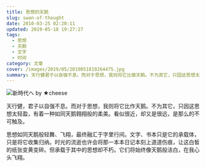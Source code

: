 ```yaml
---
title: 思想的天鹅
slug: swan-of-thought
date: 2010-03-25 02:20:11
updated: 2019-05-18 19:27:27
tags:
  - 思想
  - 天鹅
  - 文字
  - 时间
category: 文章
cover: /images/2019/05/2019051819264475.jpg
summary: 天行健君子以自强不息。而对于思想，我则将它比做天鹅。不为其它，只因这思想太轻盈，有着一种如同天鹅翱翔般柔美。
---
```


![新時代へ by ★cheese](/images/2019/05/2019051819264475.jpg)

天行健，君子以自强不息。而对于思想，我则将它比作天鹅。不为其它，只因这思想太轻盈，有着一种如同天鹅翱翔般的柔美。看似很近，却又是很远，是那么的不可触及。

思想如同天鹅般轻舞、飞翔，最终融汇于字里行间。文字、书本只是它的承载体，只是将它收集归纳。时光的流逝也许会将那一本本日记本刻上道道伤痕，让这白皙的纸张变黄变碎。但承载于其中的思想却不朽。它们将始终像天鹅般洁白，在我心头飞翔。
